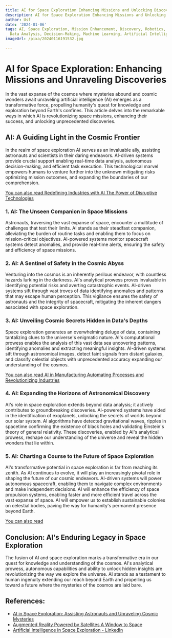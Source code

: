 ```yaml
---
title: AI for Space Exploration Enhancing Missions and Unlocking Discoveries
description: AI for Space Exploration Enhancing Missions and Unlocking Discoveries
author: Usf
date: '2024-01-06'
tags: AI, Space Exploration, Mission Enhancement, Discovery, Robotics, Automation,
  Data Analysis, Decision-Making, Machine Learning, Artificial Intelligence, Navigation
imageUrl: /pixa/20240116191532.jpg

---
```

#  AI for Space Exploration: Enhancing Missions and Unraveling  Discoveries

In the vast  expanse of the cosmos where mysteries abound and cosmic wonders await unraveling  artificial intelligence (AI) emerges as a  transformative force, propelling humanity's quest for knowledge and exploration beyond Earth's confines. This article delves into the remarkable ways in which AI is revolutionizing space missions, enhancing their success, and unlocking unprecedented discoveries.

## AI:  A Guiding Light in the Cosmic Frontier

In the realm of  space  exploration AI serves as an invaluable ally, assisting astronauts and scientists  in their daring endeavors. AI-driven systems provide crucial support enabling real-time data analysis,  autonomous decision-making,  and efficient task execution. This technological marvel empowers humans to venture further into the unknown mitigating risks optimizing mission outcomes, and expanding the boundaries of our comprehension.

[You  can also read Redefining Industries with AI The Power  of Disruptive Technologies](Redefining%20Industries%20with%20AI%20The%20Power%20of%20Disruptive%20Technologies)


###  1. AI: The Unseen Companion in Space Missions

Astronauts, traversing the vast expanse of space, encounter a multitude  of challenges that test their limits. AI stands as their steadfast companion,  alleviating  the burden of routine tasks and enabling them to focus on  mission-critical objectives. AI-powered systems monitor  spacecraft systems detect anomalies, and provide real-time alerts, ensuring  the safety and  efficiency of space missions.

### 2. AI: A Sentinel of Safety in the  Cosmic Abyss

Venturing into the cosmos is an inherently perilous endeavor, with countless  hazards lurking in the darkness. AI's analytical  prowess proves invaluable in  identifying potential risks and averting catastrophic events. AI-driven systems  sift through vast troves  of data identifying  anomalies and patterns that may escape human  perception.  This vigilance ensures the safety of astronauts and the integrity of spacecraft, mitigating the inherent dangers associated with space exploration.

### 3. AI: Unveiling Cosmic Secrets Hidden in Data's Depths

Space exploration generates an overwhelming deluge of data, containing tantalizing clues to the universe's enigmatic nature.  AI's computational prowess enables the analysis of this vast data sea  uncovering patterns, identifying anomalies and extracting meaningful insights. AI-driven  systems sift through astronomical images, detect faint signals from distant galaxies, and classify celestial objects with unprecedented accuracy expanding our understanding of the cosmos.

[You can also read AI in Manufacturing Automating Processes and Revolutionizing Industries](AI%20in%20Manufacturing%20Automating%20Processes%20and%20Revolutionizing%20Industries)


###  4. AI:  Expanding the Horizons of Astronomical Discovery

AI's role in space exploration extends beyond data analysis; it actively contributes to groundbreaking discoveries. AI-powered systems have aided in the identification of exoplanets, unlocking the secrets of worlds beyond our solar  system. AI algorithms have  detected gravitational waves,  ripples in spacetime confirming the existence of black holes and  validating Einstein's theory of general relativity.  These discoveries, enabled  by AI's analytical prowess, reshape our understanding of the universe and reveal the hidden wonders that lie within.

### 5. AI: Charting a Course  to the Future of Space Exploration

AI's transformative potential in  space exploration is far from  reaching its zenith. As AI continues to evolve, it will play an increasingly pivotal role in shaping the future of our cosmic endeavors. AI-driven systems will power autonomous spacecraft, enabling  them to navigate  complex environments and make independent decisions. AI will enhance the efficiency of space propulsion systems, enabling faster and more efficient travel across  the vast expanse of space. AI will empower us to establish sustainable colonies on celestial bodies, paving the way for  humanity's permanent presence beyond Earth.

[You can also read ]()


## Conclusion: AI's Enduring Legacy in  Space  Exploration

The fusion of AI  and space exploration marks a  transformative era in our quest for knowledge  and understanding of the cosmos. AI's analytical  prowess, autonomous capabilities and ability to  unlock  hidden insights are revolutionizing the way  we explore the universe. AI stands as a testament  to human ingenuity extending our reach  beyond Earth and propelling us toward a future where the mysteries of the  cosmos are  laid bare.

## References:
- [AI in Space Exploration: Assisting Astronauts and Unraveling Cosmic Mysteries](https://ts2.space/en/ai-in-space-exploration-assisting-astronauts-and-unraveling-cosmic-mysteries/)
- [Augmented Reality Powered by Satellites A Window to Space](https://utilitiesone.com/augmented-reality-powered-by-satellites-a-window-to-space)
- [Artificial Intelligence in Space Exploration - LinkedIn](https://www.linkedin.com/pulse/artificial-intelligence-space-exploration-blockchaincouncil)
